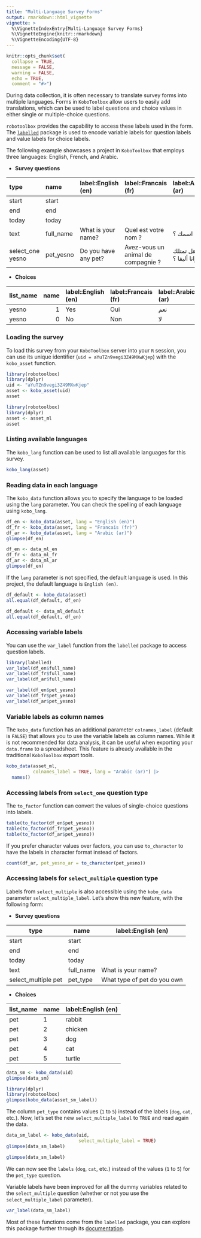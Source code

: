 ```yaml
---
title: "Multi-Language Survey Forms"
output: rmarkdown::html_vignette
vignette: >
  %\VignetteIndexEntry{Multi-Language Survey Forms}
  %\VignetteEngine{knitr::rmarkdown}
  %\VignetteEncoding{UTF-8}
---
```


```r
knitr::opts_chunk$set(
  collapse = TRUE,
  message = FALSE,
  warning = FALSE,
  echo = TRUE,
  comment = "#>")
```

During data collection, it is often necessary to translate survey forms into multiple languages. Forms in `KoboToolbox` allow users to easily add translations, which can be used to label questions and choice values in either single or multiple-choice questions.

`robotoolbox` provides the capability to access these labels used in the form. The [`labelled`](https://cran.r-project.org/package=labelled/vignettes/intro_labelled.html) package is used to encode variable labels for question labels and value labels for choice labels.

The following example showcases a project in `KoboToolbox` that employs three languages: English, French, and Arabic.

- **Survey questions**

| type             | name      | label::English (en)  | label::Francais (fr)               | label::Arabic (ar) |
|:-----------------|:----------|:---------------------|:-----------------------------------|:-------------------|
| start            | start     |                      |                                    |                    |
| end              | end       |                      |                                    |                    |
| today            | today     |                      |                                    |                    |
| text             | full_name | What is your name?   | Quel est votre nom ?               | ما اسمك ؟          |
| select_one yesno | pet_yesno | Do you have any pet? | Avez-vous un animal de compagnie ? | هل تمتلك حيوانا أليفا ؟ |


- **Choices**

| list_name | name | label::English (en) | label::Francais (fr) | label::Arabic (ar) |
|:----------|-----:|:--------------------|:---------------------|:-------------------|
| yesno     |    1 | Yes                 | Oui                  | نعم                |
| yesno     |    0 | No                  | Non                  | لا                 |


### Loading the survey

To load this survey from your `KoboToolbox` server into your `R` session, you can use its unique identifier (`uid = aYuTZn9vegi3Z49MXwKjep`) with the `kobo_asset` function.

```r
library(robotoolbox)
library(dplyr)
uid <- "aYuTZn9vegi3Z49MXwKjep"
asset <- kobo_asset(uid)
asset
```

```r
library(robotoolbox)
library(dplyr)
asset <- asset_ml
asset
```

### Listing available languages

The `kobo_lang` function can be used to list all available languages for this survey.

```r
kobo_lang(asset)
```

### Reading data in each language

The `kobo_data` function allows you to specify the language to be loaded using the `lang` parameter. You can check the spelling of each language using `kobo_lang`.

```r
df_en <- kobo_data(asset, lang = "English (en)")
df_fr <- kobo_data(asset, lang = "Francais (fr)")
df_ar <- kobo_data(asset, lang = "Arabic (ar)")
glimpse(df_en)
```

```r
df_en <- data_ml_en
df_fr <- data_ml_fr
df_ar <- data_ml_ar
glimpse(df_en)
```

If the `lang` parameter is not specified, the default language is used. In this project, the default language is `English (en)`.

```r
df_default <- kobo_data(asset)
all.equal(df_default, df_en)
```

```r
df_default <- data_ml_default
all.equal(df_default, df_en)
```

### Accessing variable labels

You can use the `var_label` function from the `labelled` package to access question labels.

```r
library(labelled)
var_label(df_en$full_name)
var_label(df_fr$full_name)
var_label(df_ar$full_name)
```


```r
var_label(df_en$pet_yesno)
var_label(df_fr$pet_yesno)
var_label(df_ar$pet_yesno)
```

### Variable labels as column names

The `kobo_data` function has an additional parameter `colnames_label` (default is `FALSE`) that allows you to use the variable labels as column names. While it is not recommended for data analysis, it can be useful when exporting your `data.frame` to a spreadsheet. This feature is already available in the traditional `KoboToolbox` export tools.

```r
kobo_data(asset_ml,
          colnames_label = TRUE, lang = "Arabic (ar)") |>
  names()
```

### Accessing labels from `select_one` question type

The `to_factor` function can convert the values of single-choice questions into labels.

```r
table(to_factor(df_en$pet_yesno))
table(to_factor(df_fr$pet_yesno))
table(to_factor(df_ar$pet_yesno))
```

If you prefer character values over factors, you can use `to_character` to have the labels in character format instead of factors.

```r
count(df_ar, pet_yesno_ar = to_character(pet_yesno))
```

### Accessing labels for `select_multiple` question type

Labels from `select_multiple` is also accessible using the `kobo_data` parameter `select_multiple_label`. Let's show this new feature, with the following form:

- **Survey questions**

| type                | name      | label::English (en)         |
|---------------------|-----------|-----------------------------|
| start               | start     |                             |
| end                 | end       |                             |
| today               | today     |                             |
| text                | full_name | What is your name?          |
| select_multiple pet | pet_type  | What type of pet do you own |


- **Choices**

| list_name | name | label::English (en) |
|-----------|------|---------------------|
| pet       | 1    | rabbit              |
| pet       | 2    | chicken             |
| pet       | 3    | dog                 |
| pet       | 4    | cat                 |
| pet       | 5    | turtle              |


```r
data_sm <- kobo_data(uid)
glimpse(data_sm)
```

```r
library(dplyr)
library(robotoolbox)
glimpse(kobo_data(asset_sm_label))
```

The column `pet_type` contains values (`1` to `5`) instead of the labels (`dog`, `cat`, etc.). Now, let's set the new `select_multiple_label` to `TRUE` and read again the data.

```r
data_sm_label <- kobo_data(uid,
                           select_multiple_label = TRUE)
glimpse(data_sm_label)
```

```r
glimpse(data_sm_label)
```

We can now see the `labels` (`dog`, `cat`, etc.) instead of the values (`1` to `5`) for the `pet_type` question.

Variable labels have been improved for all the dummy variables related to the `select_multiple` question (whether or not you use the `select_multiple_label` parameter).

```r
var_label(data_sm_label)
```

Most of these functions come from the `labelled` package, you can explore this package further through its [documentation](https://larmarange.github.io/labelled/).

